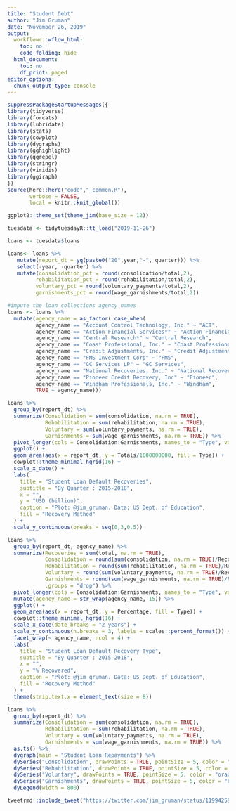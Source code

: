```yaml
---
title: "Student Debt"
author: "Jim Gruman"
date: "November 26, 2019"
output:
  workflowr::wflow_html:
    toc: no
    code_folding: hide
  html_document:
    toc: no
    df_print: paged
editor_options:
  chunk_output_type: console
---
```


```r
suppressPackageStartupMessages({
library(tidyverse)
library(forcats)
library(lubridate)
library(stats)
library(cowplot)
library(dygraphs)
library(gghighlight)
library(ggrepel)
library(stringr)
library(viridis)
library(ggiraph)
})
source(here::here("code","_common.R"),  
       verbose = FALSE,
       local = knitr::knit_global())

ggplot2::theme_set(theme_jim(base_size = 12))
```

```r
tuesdata <- tidytuesdayR::tt_load("2019-11-26")

loans <- tuesdata$loans

loans<- loans %>%
   mutate(report_dt = yq(paste0("20",year,"-", quarter))) %>%
   select(-year, -quarter) %>%
   mutate(consolidation_pct = round(consolidation/total,2),
         rehabilitation_pct = round(rehabilitation/total,2),
         voluntary_pct = round(voluntary_payments/total,2),
         garnishments_pct = round(wage_garnishments/total,2))

#impute the loan collections agency names
loans <- loans %>%
  mutate(agency_name = as_factor( case_when(
         agency_name == "Account Control Technology, Inc." ~ "ACT",
         agency_name == "Action Financial Services*" ~ "Action Financial Services",
         agency_name == "Central Research*" ~ "Central Research",
         agency_name == "Coast Professional, Inc." ~ "Coast Professional",
         agency_name == "Credit Adjustments, Inc." ~ "Credit Adjustments",
         agency_name == "FMS Investment Corp" ~ "FMS",
         agency_name == "GC Services LP" ~ "GC Services",
         agency_name == "National Recoveries, Inc." ~ "National Recoveries, Inc",
         agency_name == "Pioneer Credit Recovery, Inc" ~ "Pioneer",
         agency_name == "Windham Professionals, Inc." ~ "Windham",
         TRUE ~ agency_name)))

loans %>%
  group_by(report_dt) %>%
  summarize(Consolidation = sum(consolidation, na.rm = TRUE),
            Rehabilitation = sum(rehabilitation, na.rm = TRUE),
            Voluntary = sum(voluntary_payments, na.rm = TRUE),
            Garnishments = sum(wage_garnishments, na.rm = TRUE)) %>%
  pivot_longer(cols = Consolidation:Garnishments, names_to = "Type", values_to = "Totals") %>%
  ggplot() +
  geom_area(aes(x = report_dt, y = Totals/1000000000, fill = Type)) +
  cowplot::theme_minimal_hgrid(16) +
  scale_x_date() +
  labs(
    title = "Student Loan Default Recoveries",
    subtitle = "By Quarter : 2015-2018",
    x = "",
    y = "USD (billion)",
    caption = "Plot: @jim_gruman. Data: US Dept. of Education",
    fill = "Recovery Method"
  ) +
  scale_y_continuous(breaks = seq(0,3,0.5)) 
```


```r
loans %>%
  group_by(report_dt, agency_name) %>%
  summarize(Recoveries = sum(total, na.rm = TRUE),
            Consolidation = round(sum(consolidation, na.rm = TRUE)/Recoveries,2),
            Rehabilitation = round(sum(rehabilitation, na.rm = TRUE)/Recoveries,2),
            Voluntary = round(sum(voluntary_payments, na.rm = TRUE)/Recoveries,2),
            Garnishments = round(sum(wage_garnishments, na.rm = TRUE)/Recoveries,2),
            .groups = "drop") %>%
  pivot_longer(cols = Consolidation:Garnishments, names_to = "Type", values_to = "Percentage") %>%
  mutate(agency_name = str_wrap(agency_name, 15)) %>% 
  ggplot() +
  geom_area(aes(x = report_dt, y = Percentage, fill = Type)) +
  cowplot::theme_minimal_hgrid(16) +
  scale_x_date(date_breaks = "2 years") +
  scale_y_continuous(n.breaks = 3, labels = scales::percent_format()) +
  facet_wrap(~ agency_name, ncol = 4) +
  labs(
    title = "Student Loan Default Recovery Type",
    subtitle = "By Quarter : 2015-2018",
    x = "",
    y = "% Recovered",
    caption = "Plot: @jim_gruman. Data: US Dept. of Education",
    fill = "Recovery Method"
  ) +
  theme(strip.text.x = element_text(size = 8))
```

```r
loans %>%
  group_by(report_dt) %>%
  summarize(Consolidation = sum(consolidation, na.rm = TRUE),
            Rehabilitation = sum(rehabilitation, na.rm = TRUE),
            Voluntary = sum(voluntary_payments, na.rm = TRUE),
            Garnishments = sum(wage_garnishments, na.rm = TRUE)) %>%
  as.ts() %>%
  dygraph(main = "Student Loan Repayments") %>%
  dySeries("Consolidation", drawPoints = TRUE, pointSize = 5, color = "red") %>%
  dySeries("Rehabilitation", drawPoints = TRUE, pointSize = 5, color = "green") %>%
  dySeries("Voluntary", drawPoints = TRUE, pointSize = 5, color = "orange") %>%
  dySeries("Garnishments", drawPoints = TRUE, pointSize = 5, color = "black") %>%
  dyLegend(width = 800)

```

```r
tweetrmd::include_tweet("https://twitter.com/jim_gruman/status/1199425905065631744")
```



